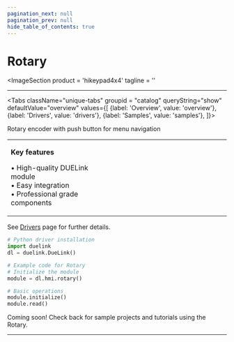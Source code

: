 ```yaml
---
pagination_next: null
pagination_prev: null
hide_table_of_contents: true
---
```



# Rotary

<ImageSection
    product = 'hikeypad4x4'
    tagline = ''
></ImageSection>

---

<Tabs className="unique-tabs" groupid = "catalog" queryString="show" defaultValue="overview"
  values={[
    {label: 'Overview', value: 'overview'},
    {label: 'Drivers', value: 'drivers'},
    {label: 'Samples', value: 'samples'},
  ]}>

<TabItem value="overview">

Rotary encoder with push button for menu navigation

<table><td width='50%'>

**Key features**

• High-quality DUELink module<br/>
• Easy integration<br/>
• Professional grade components<br/>

</td><td width='50%'>



</td></table>

</TabItem>

<TabItem value="drivers">

See [Drivers](../../engine/drivers) page for further details.

```python
# Python driver installation
import duelink
dl = duelink.DueLink()

# Example code for Rotary
# Initialize the module
module = dl.hmi.rotary()

# Basic operations
module.initialize()
module.read()
```

</TabItem>

<TabItem value="samples">

Coming soon! Check back for sample projects and tutorials using the Rotary.

</TabItem>

</Tabs>

---

<OrderSection
    product = "DUELink Rotary C"
    partnumber = "GDL-HIKEYPAD4X4-C"
    price = "$19.99"
/>
